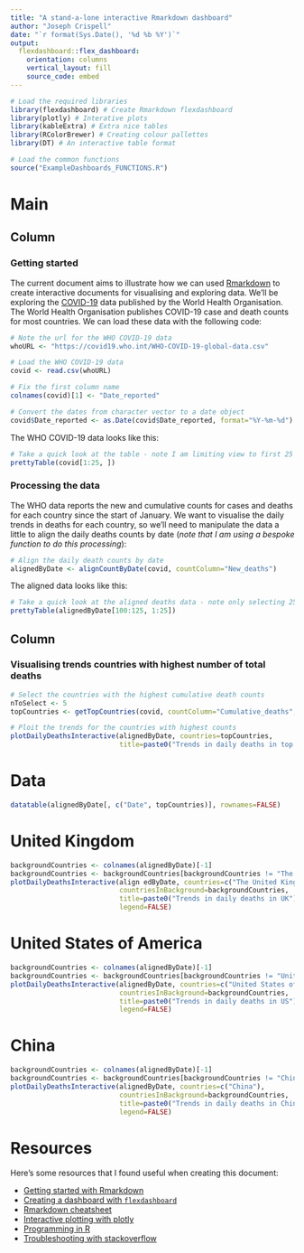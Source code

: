 ```yaml
---
title: "A stand-a-lone interactive Rmarkdown dashboard"
author: "Joseph Crispell"
date: "`r format(Sys.Date(), '%d %b %Y')`"
output: 
  flexdashboard::flex_dashboard:
    orientation: columns
    vertical_layout: fill
    source_code: embed
---
```


```r
# Load the required libraries
library(flexdashboard) # Create Rmarkdown flexdashboard
library(plotly) # Interative plots
library(kableExtra) # Extra nice tables
library(RColorBrewer) # Creating colour pallettes
library(DT) # An interactive table format

# Load the common functions
source("ExampleDashboards_FUNCTIONS.R")
```


Main
=======================================================================

Column {data-width=350}
-----------------------------------------------------------------------

### Getting started

The current document aims to illustrate how we can used [Rmarkdown](https://rmarkdown.rstudio.com/) to create interactive documents for visualising and exploring data. We'll be exploring the [COVID-19](https://covid19.who.int/) data published by the World Health Organisation. The World Health Organisation publishes COVID-19 case and death counts for most countries. We can load these data with the following code:

```r
# Note the url for the WHO COVID-19 data
whoURL <- "https://covid19.who.int/WHO-COVID-19-global-data.csv"

# Load the WHO COVID-19 data
covid <- read.csv(whoURL)

# Fix the first column name
colnames(covid)[1] <- "Date_reported"

# Convert the dates from character vector to a date object
covid$Date_reported <- as.Date(covid$Date_reported, format="%Y-%m-%d")
```

The WHO COVID-19 data looks like this:
```r
# Take a quick look at the table - note I am limiting view to first 25 rows
prettyTable(covid[1:25, ])
```

### Processing the data

The WHO data reports the new and cumulative counts for cases and deaths for each country since the start of January. We want to visualise the daily trends in deaths for each country, so we'll need to manipulate the data a little to align the daily deaths counts by date (*note that I am using a bespoke function to do this processing*):
```r
# Align the daily death counts by date
alignedByDate <- alignCountByDate(covid, countColumn="New_deaths")
```

The aligned data looks like this:
```r
# Take a quick look at the aligned deaths data - note only selecting 25 rows and 25 countries
prettyTable(alignedByDate[100:125, 1:25])
```

Column {data-width=650}
-----------------------------------------------------------------------

### Visualising trends  countries with highest number of total deaths

```r
# Select the countries with the highest cumulative death counts
nToSelect <- 5
topCountries <- getTopCountries(covid, countColumn="Cumulative_deaths", n=nToSelect)

# Ploit the trends for the countries with highest counts
plotDailyDeathsInteractive(alignedByDate, countries=topCountries, 
                           title=paste0("Trends in daily deaths in top ", nToSelect, " countries with highest total deaths"))
```

Data
=======================================================================

```r
datatable(alignedByDate[, c("Date", topCountries)], rownames=FALSE)
```

United Kingdom {data-navmenu="Countries"}
=======================================================================

```r
backgroundCountries <- colnames(alignedByDate)[-1]
backgroundCountries <- backgroundCountries[backgroundCountries != "The United Kingdom"]
plotDailyDeathsInteractive(align edByDate, countries=c("The United Kingdom"),
                           countriesInBackground=backgroundCountries,
                           title=paste0("Trends in daily deaths in UK"),
                           legend=FALSE)
```

United States of America {data-navmenu="Countries"}
=======================================================================

```r
backgroundCountries <- colnames(alignedByDate)[-1]
backgroundCountries <- backgroundCountries[backgroundCountries != "United States of America"]
plotDailyDeathsInteractive(alignedByDate, countries=c("United States of America"),
                           countriesInBackground=backgroundCountries,
                           title=paste0("Trends in daily deaths in US"),
                           legend=FALSE)
```

China {data-navmenu="Countries"}
=======================================================================

```r
backgroundCountries <- colnames(alignedByDate)[-1]
backgroundCountries <- backgroundCountries[backgroundCountries != "China"]
plotDailyDeathsInteractive(alignedByDate, countries=c("China"),
                           countriesInBackground=backgroundCountries,
                           title=paste0("Trends in daily deaths in China"),
                           legend=FALSE)
```

Resources
=======================================================================

Here's some resources that I found useful when creating this document:

- [Getting started with Rmarkdown](https://rmarkdown.rstudio.com/lesson-1.html)
- [Creating a dashboard with `flexdashboard`](https://rmarkdown.rstudio.com/flexdashboard/using.html)
- [Rmarkdown cheatsheet](https://rstudio.com/wp-content/uploads/2015/02/rmarkdown-cheatsheet.pdf)
- [Interactive plotting with plotly](https://plotly.com/r/)
- [Programming in R](https://www.tutorialspoint.com/r/index.htm)
- [Troubleshooting with stackoverflow](https://stackoverflow.com/questions/tagged/r)


